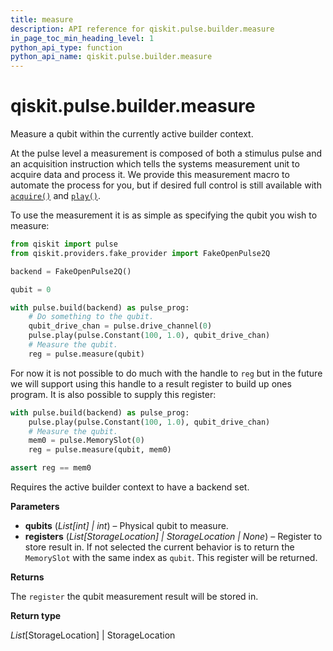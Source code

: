 ```yaml
---
title: measure
description: API reference for qiskit.pulse.builder.measure
in_page_toc_min_heading_level: 1
python_api_type: function
python_api_name: qiskit.pulse.builder.measure
---
```


<span id="qiskit-pulse-builder-measure" />

# qiskit.pulse.builder.measure

<Function id="qiskit.pulse.builder.measure" isDedicatedPage={true} github="https://github.com/qiskit/qiskit/tree/stable/0.24/qiskit/pulse/builder.py" signature="measure(qubits, registers=None)">
  Measure a qubit within the currently active builder context.

  At the pulse level a measurement is composed of both a stimulus pulse and an acquisition instruction which tells the systems measurement unit to acquire data and process it. We provide this measurement macro to automate the process for you, but if desired full control is still available with [`acquire()`](qiskit.pulse.builder.acquire "qiskit.pulse.builder.acquire") and [`play()`](qiskit.pulse.builder.play "qiskit.pulse.builder.play").

  To use the measurement it is as simple as specifying the qubit you wish to measure:

  ```python
  from qiskit import pulse
  from qiskit.providers.fake_provider import FakeOpenPulse2Q

  backend = FakeOpenPulse2Q()

  qubit = 0

  with pulse.build(backend) as pulse_prog:
      # Do something to the qubit.
      qubit_drive_chan = pulse.drive_channel(0)
      pulse.play(pulse.Constant(100, 1.0), qubit_drive_chan)
      # Measure the qubit.
      reg = pulse.measure(qubit)
  ```

  For now it is not possible to do much with the handle to `reg` but in the future we will support using this handle to a result register to build up ones program. It is also possible to supply this register:

  ```python
  with pulse.build(backend) as pulse_prog:
      pulse.play(pulse.Constant(100, 1.0), qubit_drive_chan)
      # Measure the qubit.
      mem0 = pulse.MemorySlot(0)
      reg = pulse.measure(qubit, mem0)

  assert reg == mem0
  ```

  <Admonition title="Note" type="note">
    Requires the active builder context to have a backend set.
  </Admonition>

  **Parameters**

  *   **qubits** (*List\[int] | int*) – Physical qubit to measure.
  *   **registers** (*List\[StorageLocation] | StorageLocation | None*) – Register to store result in. If not selected the current behavior is to return the `MemorySlot` with the same index as `qubit`. This register will be returned.

  **Returns**

  The `register` the qubit measurement result will be stored in.

  **Return type**

  *List*\[StorageLocation] | StorageLocation
</Function>

